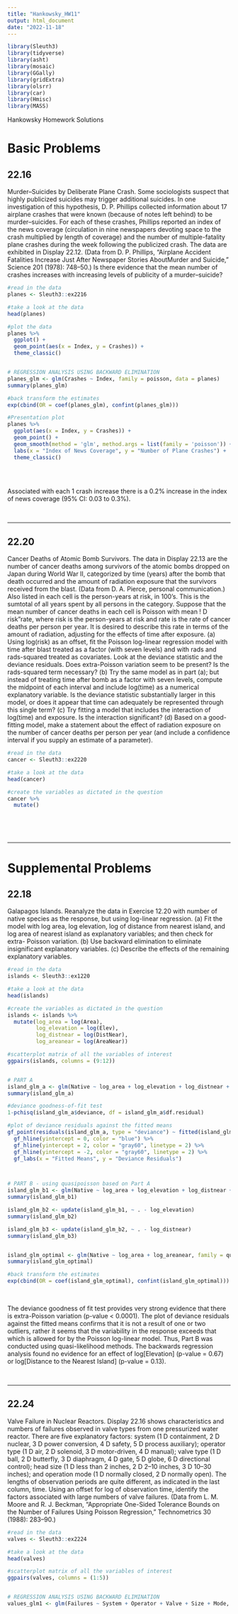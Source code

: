 ```yaml
---
title: "Hankowsky_HW11"
output: html_document
date: "2022-11-18"
---
```



```r
library(Sleuth3)
library(tidyverse)
library(asht)
library(mosaic)
library(GGally)
library(gridExtra)
library(olsrr)
library(car)
library(Hmisc)
library(MASS)

```

Hankowsky Homework Solutions 


# Basic Problems 
## 22.16

Murder–Suicides by Deliberate Plane Crash. Some sociologists suspect that highly publicized
suicides may trigger additional suicides. In one investigation of this hypothesis, D. P. Phillips
collected information about 17 airplane crashes that were known (because of notes left behind) to
be murder–suicides. For each of these crashes, Phillips reported an index of the news coverage (circulation
in nine newspapers devoting space to the crash multiplied by length of coverage) and the
number of multiple-fatality plane crashes during the week following the publicized crash. The data
are exhibited in Display 22.12. (Data from D. P. Phillips, “Airplane Accident Fatalities Increase Just
After Newspaper Stories AboutMurder and Suicide,” Science 201 (1978): 748–50.) Is there evidence
that the mean number of crashes increases with increasing levels of publicity of a murder–suicide?

```r
#read in the data
planes <- Sleuth3::ex2216

#take a look at the data
head(planes)

#plot the data
planes %>%
  ggplot() + 
  geom_point(aes(x = Index, y = Crashes)) + 
  theme_classic()


# REGRESSION ANALYSIS USING BACKWARD ELIMINATION
planes_glm <- glm(Crashes ~ Index, family = poisson, data = planes)
summary(planes_glm)

#back transform the estimates 
exp(cbind(OR = coef(planes_glm), confint(planes_glm)))

#Presentation plot 
planes %>%
  ggplot(aes(x = Index, y = Crashes)) + 
  geom_point() + 
  geom_smooth(method = 'glm', method.args = list(family = 'poisson')) + 
  labs(x = "Index of News Coverage", y = "Number of Plane Crashes") + 
  theme_classic()
  
```

<br>

Associated with each 1 crash increase there is a 0.2% increase in the index of news coverage (95% CI: 0.03 to 0.3%). 

<br>

***



## 22.20

Cancer Deaths of Atomic Bomb Survivors. The data in Display 22.13 are the number of
cancer deaths among survivors of the atomic bombs dropped on Japan during World War II, categorized
by time (years) after the bomb that death occurred and the amount of radiation exposure that
the survivors received from the blast. (Data from D. A. Pierce, personal communication.) Also listed
in each cell is the person-years at risk, in 100’s. This is the sumtotal of all years spent by all persons
in the category. Suppose that the mean number of cancer deaths in each cell is Poisson with mean
! D risk"rate, where risk is the person-years at risk and rate is the rate of cancer deaths per person
per year. It is desired to describe this rate in terms of the amount of radiation, adjusting for the effects
of time after exposure. (a) Using log(risk) as an offset, fit the Poisson log-linear regression model
with time after blast treated as a factor (with seven levels) and with rads and rads-squared treated
as covariates. Look at the deviance statistic and the deviance residuals. Does extra-Poisson variation
seem to be present? Is the rads-squared term necessary? (b) Try the same model as in part (a); but
instead of treating time after bomb as a factor with seven levels, compute the midpoint of each interval
and include log(time) as a numerical explanatory variable. Is the deviance statistic substantially
larger in this model, or does it appear that time can adequately be represented through this single
term? (c) Try fitting a model that includes the interaction of log(time) and exposure. Is the interaction
significant? (d) Based on a good-fitting model, make a statement about the effect of radiation
exposure on the number of cancer deaths per person per year (and include a confidence interval if
you supply an estimate of a parameter).


```r
#read in the data
cancer <- Sleuth3::ex2220

#take a look at the data
head(cancer)

#create the variables as dictated in the question 
cancer %>% 
  mutate()


```

<br>


<br>

***



# Supplemental Problems 
## 22.18

Galapagos Islands. Reanalyze the data in Exercise 12.20 with number of native species as the
response, but using log-linear regression. (a) Fit the model with log area, log elevation, log of distance
from nearest island, and log area of nearest island as explanatory variables; and then check for extra-
Poisson variation. (b) Use backward elimination to eliminate insignificant explanatory variables.
(c) Describe the effects of the remaining explanatory variables.

```r
#read in the data
islands <- Sleuth3::ex1220

#take a look at the data
head(islands)

#create the variables as dictated in the question 
islands <- islands %>% 
  mutate(log_area = log(Area), 
         log_elevation = log(Elev), 
         log_distnear = log(DistNear), 
         log_areanear = log(AreaNear))

#scatterplot matrix of all the variables of interest 
ggpairs(islands, columns = (9:12))


# PART A
island_glm_a <- glm(Native ~ log_area + log_elevation + log_distnear + log_areanear, family = poisson, data = islands)
summary(island_glm_a)

#deviance goodness-of-fit test
1-pchisq(island_glm_a$deviance, df = island_glm_a$df.residual)

#plot of deviance residuals against the fitted means
gf_point(residuals(island_glm_a, type = "deviance") ~ fitted(island_glm_a)) %>%
  gf_hline(yintercept = 0, color = "blue") %>%
  gf_hline(yintercept = 2, color = "gray60", linetype = 2) %>%
  gf_hline(yintercept = -2, color = "gray60", linetype = 2) %>%
  gf_labs(x = "Fitted Means", y = "Deviance Residuals")



# PART B - using quasipoisson based on Part A 
island_glm_b1 <- glm(Native ~ log_area + log_elevation + log_distnear + log_areanear, family = quasipoisson, data = islands)
summary(island_glm_b1)

island_glm_b2 <- update(island_glm_b1, ~ . - log_elevation)
summary(island_glm_b2)

island_glm_b3 <- update(island_glm_b2, ~ . - log_distnear)
summary(island_glm_b3)


island_glm_optimal <- glm(Native ~ log_area + log_areanear, family = quasipoisson, data = islands)
summary(island_glm_optimal)

#back transform the estimates 
exp(cbind(OR = coef(island_glm_optimal), confint(island_glm_optimal)))

```

<br>

The deviance goodness of fit test provides very strong evidence that there is extra-Poisson variation (p-value < 0.0001). The plot of deviance residuals against the fitted means confirms that it is not a result of one or two outliers, rather it seems that the variability in the response exceeds that which is allowed for by the Poisson log-linear model. Thus, Part B was conducted using quasi-likelihood methods. The backwards regression analysis found no evidence for an effect of log[Elevation] (p-value = 0.67) or log[Distance to the Nearest Island] (p-value = 0.13). 

<br>

***



## 22.24

Valve Failure in Nuclear Reactors. Display 22.16 shows characteristics and numbers of failures
observed in valve types from one pressurized water reactor. There are five explanatory factors:
system (1 D containment, 2 D nuclear, 3 D power conversion, 4 D safety, 5 D process auxiliary);
operator type (1 D air, 2 D solenoid, 3 D motor-driven, 4 D manual); valve type (1 D ball, 2 D
butterfly, 3 D diaphragm, 4 D gate, 5 D globe, 6 D directional control); head size (1 D less than 2
inches, 2 D 2–10 inches, 3 D 10–30 inches); and operation mode (1 D normally closed, 2 D normally
open). The lengths of observation periods are quite different, as indicated in the last column,
time. Using an offset for log of observation time, identify the factors associated with large numbers
of valve failures. (Data from L. M. Moore and R. J. Beckman, “Appropriate One-Sided Tolerance
Bounds on the Number of Failures Using Poisson Regression,” Technometrics 30 (1988): 283–90.)

```r
#read in the data
valves <- Sleuth3::ex2224

#take a look at the data
head(valves)

#scatterplot matrix of all the variables of interest 
ggpairs(valves, columns = (1:5))


# REGRESSION ANALYSIS USING BACKWARD ELIMINATION
values_glm1 <- glm(Failures ~ System + Operator + Valve + Size + Mode, family = poisson, data = valves)

```

<br>


<br>




